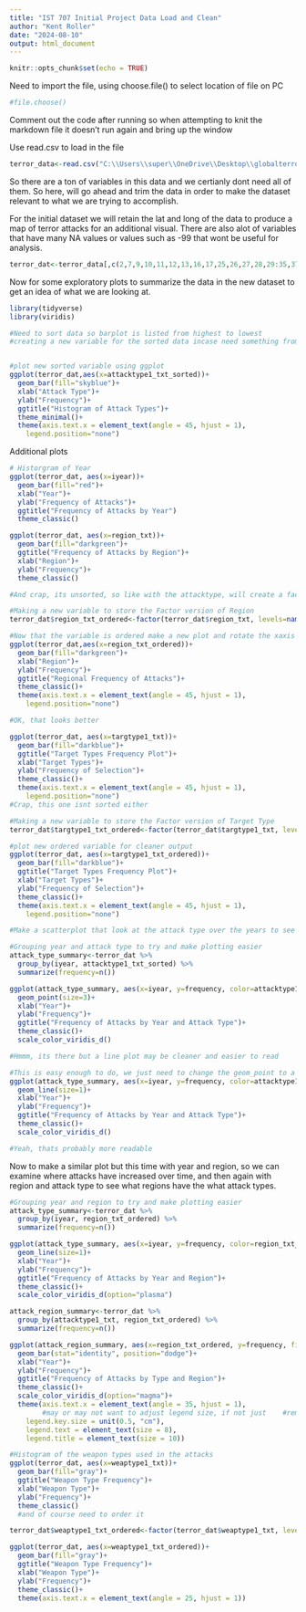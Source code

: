 ---
title: "IST 707 Initial Project Data Load and Clean"
author: "Kent Roller"
date: "2024-08-10"
output: html_document
---

```{r setup, include=FALSE}
knitr::opts_chunk$set(echo = TRUE)
```

Need to import the file, using choose.file() to select location of file on PC
```{r}
#file.choose()
```
Comment out the code after running so when attempting to knit the markdown file it doesn't run again and bring up the window

Use read.csv to load in the file
```{r}
terror_data<-read.csv("C:\\Users\\super\\OneDrive\\Desktop\\globalterrorismdb_shorter.csv")
```

So there are a ton of variables in this data and we certianly dont need all of them. So here, will go ahead and trim the data in order to make the dataset relevant to what we are trying to accomplish. 

For the initial dataset we will retain the lat and long of the data to produce a map of terror attacks for an additional visual. 
There are also alot of variables that have many NA values or values such as -99 that wont be useful for analysis. 

```{r}
terror_dat<-terror_data[,c(2,7,9,10,11,12,13,16,17,25,26,27,28,29:35,37,38,39,46,47)]
```


Now for some exploratory plots to summarize the data in the new dataset to get an idea of what we are looking at. 
```{r}
library(tidyverse)
library(viridis)

#Need to sort data so barplot is listed from highest to lowest
#creating a new variable for the sorted data incase need something from the unsorted version later since it has been converted to a factor, which we may want to do anyway


#plot new sorted variable using ggplot
ggplot(terror_dat,aes(x=attacktype1_txt_sorted))+
  geom_bar(fill="skyblue")+
  xlab("Attack Type")+
  ylab("Frequency")+
  ggtitle("Histogram of Attack Types")+
  theme_minimal()+
  theme(axis.text.x = element_text(angle = 45, hjust = 1), 
    legend.position="none")

```


Additional plots
```{r}
# Historgram of Year
ggplot(terror_dat, aes(x=iyear))+
  geom_bar(fill="red")+
  xlab("Year")+
  ylab("Frequency of Attacks")+
  ggtitle("Frequency of Attacks by Year")
  theme_classic()
```

```{r}
ggplot(terror_dat, aes(x=region_txt))+
  geom_bar(fill="darkgreen")+
  ggtitle("Frequency of Attacks by Region")+
  xlab("Region")+
  ylab("Frequency")+
  theme_classic()

#And crap, its unsorted, so like with the attacktype, will create a factor version of this to order and make a new plot 
```


```{r}
#Making a new variable to store the Factor version of Region 
terror_dat$region_txt_ordered<-factor(terror_dat$region_txt, levels=names(sort(table(terror_dat$region_txt), decreasing=TRUE)))

#Now that the variable is ordered make a new plot and rotate the xaxis labels so they are readable. 
ggplot(terror_dat,aes(x=region_txt_ordered))+
  geom_bar(fill="darkgreen")+
  xlab("Region")+
  ylab("Frequency")+
  ggtitle("Regional Frequency of Attacks")+
  theme_classic()+
  theme(axis.text.x = element_text(angle = 45, hjust = 1), 
    legend.position="none")

#OK, that looks better
```



```{r}
ggplot(terror_dat, aes(x=targtype1_txt))+
  geom_bar(fill="darkblue")+
  ggtitle("Target Types Frequency Plot")+
  xlab("Target Types")+
  ylab("Frequency of Selection")+
  theme_classic()+
  theme(axis.text.x = element_text(angle = 45, hjust = 1), 
    legend.position="none")
#Crap, this one isnt sorted either
```


```{r}
#Making a new variable to store the Factor version of Target Type 
terror_dat$targtype1_txt_ordered<-factor(terror_dat$targtype1_txt, levels=names(sort(table(terror_dat$targtype1_txt), decreasing=TRUE)))

#plot new ordered variable for cleaner output
ggplot(terror_dat, aes(x=targtype1_txt_ordered))+
  geom_bar(fill="darkblue")+
  ggtitle("Target Types Frequency Plot")+
  xlab("Target Types")+
  ylab("Frequency of Selection")+
  theme_classic()+
  theme(axis.text.x = element_text(angle = 45, hjust = 1), 
    legend.position="none")
```



```{r}
#Make a scatterplot that look at the attack type over the years to see if one type of attack has become more frequent over time

#Grouping year and attack type to try and make plotting easier 
attack_type_summary<-terror_dat %>% 
  group_by(iyear, attacktype1_txt_sorted) %>%
  summarize(frequency=n())

ggplot(attack_type_summary, aes(x=iyear, y=frequency, color=attacktype1_txt_sorted))+
  geom_point(size=3)+
  xlab("Year")+
  ylab("Frequency")+
  ggtitle("Frequency of Attacks by Year and Attack Type")+
  theme_classic()+
  scale_color_viridis_d()

#Hmmm, its there but a line plot may be cleaner and easier to read
```



```{r}
#This is easy enough to do, we just need to change the geom_point to a geom_line and this should produce a cleaner graph
ggplot(attack_type_summary, aes(x=iyear, y=frequency, color=attacktype1_txt_sorted))+
  geom_line(size=1)+
  xlab("Year")+
  ylab("Frequency")+
  ggtitle("Frequency of Attacks by Year and Attack Type")+
  theme_classic()+
  scale_color_viridis_d()

#Yeah, thats probably more readable
```


Now to make a similar plot but this time with year and region, so we can examine where attacks have increased over time, and then again with region and attack type to see what regions have the what attack types. 

```{r}
#Grouping year and region to try and make plotting easier 
attack_type_summary<-terror_dat %>% 
  group_by(iyear, region_txt_ordered) %>%
  summarize(frequency=n())

ggplot(attack_type_summary, aes(x=iyear, y=frequency, color=region_txt_ordered))+
  geom_line(size=1)+
  xlab("Year")+
  ylab("Frequency")+
  ggtitle("Frequency of Attacks by Year and Region")+
  theme_classic()+
  scale_color_viridis_d(option="plasma")
```


```{r}
attack_region_summary<-terror_dat %>% 
  group_by(attacktype1_txt, region_txt_ordered) %>%
  summarize(frequency=n())

ggplot(attack_region_summary, aes(x=region_txt_ordered, y=frequency, fill=attacktype1_txt))+
  geom_bar(stat="identity", position="dodge")+
  xlab("Year")+
  ylab("Frequency")+
  ggtitle("Frequency of Attacks by Type and Region")+
  theme_classic()+
  scale_color_viridis_d(option="magma")+
  theme(axis.text.x = element_text(angle = 35, hjust = 1),
        #may or may not want to adjust legend size, if not just    #remove the legend. stuff below
    legend.key.size = unit(0.5, "cm"),      
    legend.text = element_text(size = 8),   
    legend.title = element_text(size = 10))
```


```{r}
#Histogram of the weapon types used in the attacks 
ggplot(terror_dat, aes(x=weaptype1_txt))+
  geom_bar(fill="gray")+
  ggtitle("Weapon Type Frequency")+
  xlab("Weapon Type")+
  ylab("Frequency")+
  theme_classic()
  #and of course need to order it
```


```{r}
terror_dat$weaptype1_txt_ordered<-factor(terror_dat$weaptype1_txt, levels=names(sort(table(terror_dat$weaptype1_txt), decreasing=TRUE)))

ggplot(terror_dat, aes(x=weaptype1_txt_ordered))+
  geom_bar(fill="gray")+
  ggtitle("Weapon Type Frequency")+
  xlab("Weapon Type")+
  ylab("Frequency")+
  theme_classic()+
  theme(axis.text.x = element_text(angle = 25, hjust = 1))
```





























